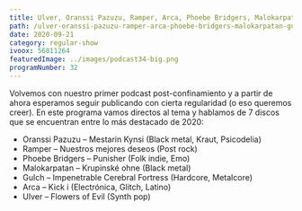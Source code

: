 ```yaml
---
title: Ulver, Oranssi Pazuzu, Ramper, Arca, Phoebe Bridgers, Malokarpatan, Gulch
path: /ulver-oranssi-pazuzu-ramper-arca-phoebe-bridgers-malokarpatan-gulch
date: 2020-09-21
category: regular-show
ivoox: 56811264
featuredImage: ../images/podcast34-big.png
programNumber: 32
---
```


Volvemos con nuestro primer podcast post-confinamiento y a partir de ahora esperamos seguir publicando con cierta regularidad (o eso queremos creer). En este programa vamos directos al tema y hablamos de 7 discos que se encuentran entre lo más destacado de 2020:

*   Oranssi Pazuzu – Mestarin Kynsi (Black metal, Kraut, Psicodelia)
*   Ramper – Nuestros mejores deseos (Post rock)
*   Phoebe Bridgers – Punisher (Folk indie, Emo)
*   Malokarpatan – Krupinské ohne (Black metal)
*   Gulch – Impenetrable Cerebral Fortress (Hardcore, Metalcore)
*   Arca – Kick i (Electrónica, Glitch, Latino)
*   Ulver – Flowers of Evil (Synth pop)
